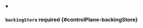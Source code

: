 


<details className="config-field" data-expandable="true" open>
<summary>

### `backingStore` <span className="config-field-required" data-required="false">required</span> <span className="config-field-type"></span> <span className="config-field-default"></span> <span className="config-field-enum"></span> {#controlPlane-backingStore}



</summary>

<PartialBackingstorereference />


</details>
